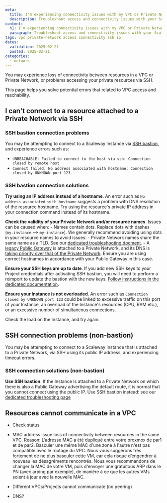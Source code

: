 ```yaml
---
meta:
  title: I'm experiencing connectivity issues with my VPC or Private Network
  description: Troubleshoot access and connectivity issues with your Scaleway VPC or Private Network. Learn how to resolve common problems and get your network up and running smoothly.
content:
  h1: I'm experiencing connectivity issues with my VPC or Private Network
  paragraph: Troubleshoot access and connectivity issues with your Scaleway VPC or Private Network. Learn how to resolve common problems and get your network up and running smoothly.
tags: vpc private-network access connectivity ssh ip
dates:
  validation: 2025-02-21
  posted: 2025-02-21
categories:
  - network
---
```


You may experience loss of connectivity between resources in a VPC or Private Network, or problems accessing your private resources via SSH.

This page helps you solve potential errors that related to VPC access and reachability.

## I can't connect to a resource attached to a Private Network via SSH

### SSH bastion connection problems

You may be attempting to connect to a Scaleway Instance via [SSH bastion](/public-gateways/how-to/use-ssh-bastion/), and experience errors such as:

- `UNREACHABLE: Failed to connect to the host via ssh: Connection closed by remote host`
- `Connect failed: No address associated with hostname: Connection closed by UNKNOWN port 123`

### SSH bastion connection solutions

**Try using an IP address instead of a hostname**. An error such as `No address associated with hostname` suggests a problem with DNS resolution of the resource hostname. Try using the resource's private IP address in your connection command instead of its hostname.

**Check the validity of your Private Network and/or resource names**. Issues can be caused when:
    - Names contain dots. Replace dots with dashes (`my.instance` —> `my-instance`). We generally recommend avoiding using dots in your resource names to avoid issues.
    - Private Network names share the same name as a TLD. See our [dedicated troubleshooting docment](/vpc/troubleshooting/pn-name/#tld-naming-problem-with-private-networks).
    - A [legacy Public Gateway](/public-gateways/concepts/#legacy-gateway) is attached to a Private Network, and its DNS is [taking priority over that of the Private Network](/public-gateways/concepts/#legacy-gateway). Ensure you are using correct hostnames in accordance with your Public Gateway in this case.

**Ensure your SSH keys are up to date**. If you add new SSH keys to your Project credentials after activating SSH bastion, you will need to perform a reimport to update the bastion with the new keys. [Follow instructions in the dedicated documentation](/public-gateways/how-to/use-ssh-bastion/#how-to-reimport-ssh-keys).

**Ensure your Instance is not overloaded**. An error such as `Connection closed by UNKNOWN port 123` could be linked to excessive traffic on this port of your Instance, an overload of the Instance's resources (CPU, RAM etc.), or an excessive number of simultaneous connections.

Check the load on the Instance, and try again.

## SSH connection problems (non-bastion)

You may be attempting to connect to a Scaleway Instance that is attached to a Private Network, via SSH using its public IP address, and experiencing timeout errors.

### SSH connection solutions (non-bastion)

**Use SSH bastion**. If the Instance is attached to a Private Network on which there is also a Public Gateway advertising the default route, it is normal that you cannot connect using the public IP. Use SSH bastion instead: see our [dedicated troubleshooting page](/public-gateways/troubleshooting/cant-connect-to-instance-with-pn-gateway/)

## Resources cannot communicate in a VPC


- Check status

- MAC address issue 
loss of connectivity between resources in the same VPC. Reason: L’adresse MAC a été dupliqué entre votre proxmox de par1 et de par2. Basculer une même MAC d'une zone à l'autre n'est pas compatible avec le routage du VPC. Nous vous suggérons très fortement de ne plus basculer cette VM, car cela risque d’engendrer à nouveau les désagréments rencontrés. Nous vous recommandons de changer la MAC de votre VM, puis d'envoyer une gratuitous ARP dans le PN (avec arping par exemple), de manière à ce que les autres VMs soient à jour avec la nouvelle MAC.

- Different VPCs/Projects cannot communicate (no peering)

- DNS?